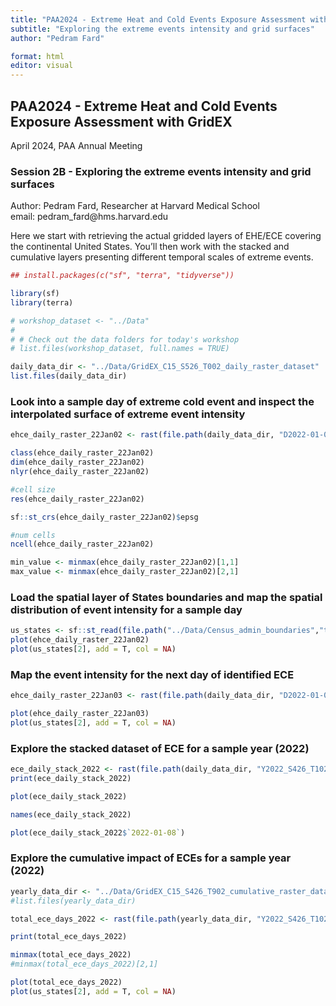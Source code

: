 ```yaml
---
title: "PAA2024 - Extreme Heat and Cold Events Exposure Assessment with GridEX"
subtitle: "Exploring the extreme events intensity and grid surfaces"
author: "Pedram Fard"

format: html
editor: visual
---
```


## PAA2024 - Extreme Heat and Cold Events Exposure Assessment with GridEX

April 2024, PAA Annual Meeting

### Session 2B - Exploring the extreme events intensity and grid surfaces

Author: Pedram Fard, Researcher at Harvard Medical School\
email: pedram_fard\@hms.harvard.edu

Here we start with retrieving the actual gridded layers of EHE/ECE covering the continental United States. You'll then work with the stacked and cumulative layers presenting different temporal scales of extreme events.

```r
## install.packages(c("sf", "terra", "tidyverse"))

library(sf)
library(terra)

# workshop_dataset <- "../Data"
# 
# # Check out the data folders for today's workshop
# list.files(workshop_dataset, full.names = TRUE)

daily_data_dir <- "../Data/GridEX_C15_S526_T002_daily_raster_dataset"
list.files(daily_data_dir)
```

### Look into a sample day of extreme cold event and inspect the interpolated surface of extreme event intensity

```r
ehce_daily_raster_22Jan02 <- rast(file.path(daily_data_dir, "D2022-01-02_S526_T002_idw_ehce_grid.tif"))

class(ehce_daily_raster_22Jan02)
dim(ehce_daily_raster_22Jan02)
nlyr(ehce_daily_raster_22Jan02)

#cell size
res(ehce_daily_raster_22Jan02)

sf::st_crs(ehce_daily_raster_22Jan02)$epsg

#num cells
ncell(ehce_daily_raster_22Jan02)
```

```r
min_value <- minmax(ehce_daily_raster_22Jan02)[1,1]
max_value <- minmax(ehce_daily_raster_22Jan02)[2,1]
```

### Load the spatial layer of States boundaries and map the spatial distribution of event intensity for a sample day

```r
us_states <- sf::st_read(file.path("../Data/Census_admin_boundaries","tigris_states_geo_CRS5070.gpkg"))
plot(ehce_daily_raster_22Jan02)
plot(us_states[2], add = T, col = NA) 
```

### Map the event intensity for the next day of identified ECE

```r
ehce_daily_raster_22Jan03 <- rast(file.path(daily_data_dir, "D2022-01-03_S526_T002_idw_ehce_grid.tif"))

plot(ehce_daily_raster_22Jan03)
plot(us_states[2], add = T, col = NA) 
```

### Explore the stacked dataset of ECE for a sample year (2022)

```r
ece_daily_stack_2022 <- rast(file.path(daily_data_dir, "Y2022_S426_T102_ece_unified_grids_500_stack.tif"))
print(ece_daily_stack_2022)
```

```r
plot(ece_daily_stack_2022)
```

```r
names(ece_daily_stack_2022)

plot(ece_daily_stack_2022$`2022-01-08`)
```

### Explore the cumulative impact of ECEs for a sample year (2022)

```r
yearly_data_dir <- "../Data/GridEX_C15_S426_T902_cumulative_raster_dataset"
#list.files(yearly_data_dir)

total_ece_days_2022 <- rast(file.path(yearly_data_dir, "Y2022_S426_T102_ece_unified_grids_500_cumulative.tif"))

print(total_ece_days_2022)

minmax(total_ece_days_2022)
#minmax(total_ece_days_2022)[2,1]

plot(total_ece_days_2022)
plot(us_states[2], add = T, col = NA)
```
